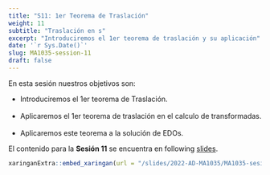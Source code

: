 ---
title: "S11: 1er Teorema de Traslación"
weight: 11
subtitle: "Traslación en s"
excerpt: "Introduciremos el 1er teorema de traslación y su aplicación"
date: '`r Sys.Date()`'
slug: MA1035-session-11
draft: false
---

En esta sesión nuestros objetivos son:

* Introduciremos el 1er teorema de Traslación. <br/><br/>
* Aplicaremos el 1er teorema de traslación en el calculo de transformadas. <br/><br/>
* Aplicaremos este teorema a la solución de EDOs.

El contenido para la **Sesión 11** se encuentra en following [slides](/slides/2022-AD-MA1035/MA1035-sesion-11).

```{r embed-xaringan, echo=FALSE}
xaringanExtra::embed_xaringan(url = "/slides/2022-AD-MA1035/MA1035-sesion-11", ratio = "4:3")
```